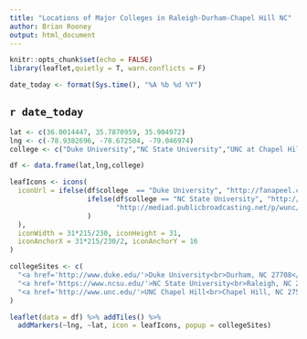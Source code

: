 ---
title: "Locations of Major Colleges in Raleigh-Durham-Chapel Hill NC"
author: Brian Rooney
output: html_document
---

```{r setup, include=FALSE}
knitr::opts_chunk$set(echo = FALSE)
library(leaflet,quietly = T, warn.conflicts = F)
```


```{r Show Today Date}
date_today <- format(Sys.time(), "%A %b %d %Y")
```

## `r date_today`

```{r Show Colleges on Map}
lat <- c(36.0014447, 35.7870959, 35.904972)
lng <- c(-78.9382696, -78.672504, -79.046974)
college <- c("Duke University","NC State University","UNC at Chapel Hill")

df <- data.frame(lat,lng,college)

leafIcons <- icons(
  iconUrl = ifelse(df$college  == "Duke University", "http://fanapeel.com/wp-content/uploads/logo_-duke-university-blue-devils-devil-head-d.png",
                   ifelse(df$college == "NC State University", "http://img00.deviantart.net/719e/i/2009/123/7/c/ncsu_wolfpack_icon_by_clandrigan757.jpg",
                          "http://mediad.publicbroadcasting.net/p/wunc/files/201604/unc_athletics_logo.jpg"
                   )
  ),      
  iconWidth = 31*215/230, iconHeight = 31,
  iconAnchorX = 31*215/230/2, iconAnchorY = 16
)

collegeSites <- c(
  "<a href='http://www.duke.edu/'>Duke University<br>Durham, NC 27708</a>",
  "<a href='https://www.ncsu.edu/'>NC State University<br>Raleigh, NC 27695</a>",
  "<a href='http://www.unc.edu/'>UNC Chapel Hill<br>Chapel Hill, NC 27599</a>"
)

leaflet(data = df) %>% addTiles() %>%
  addMarkers(~lng, ~lat, icon = leafIcons, popup = collegeSites)
```